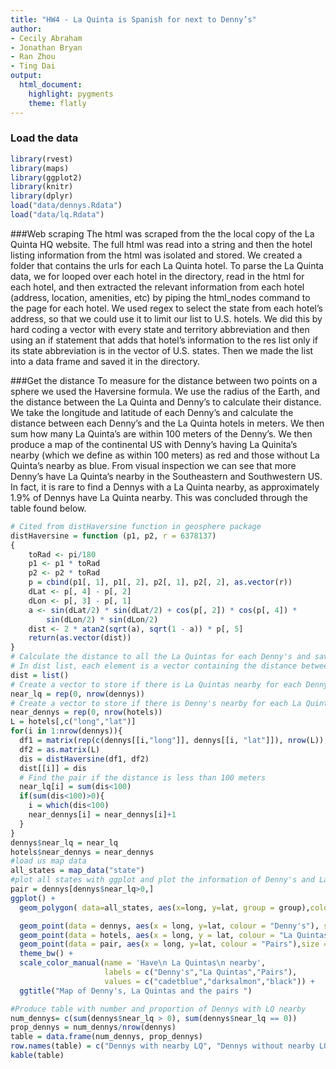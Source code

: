 ```yaml
---
title: "HW4 - La Quinta is Spanish for next to Denny’s"
author:
- Cecily Abraham
- Jonathan Bryan
- Ran Zhou
- Ting Dai
output: 
  html_document: 
    highlight: pygments
    theme: flatly
---
```


### Load the data

```r
library(rvest)
library(maps)
library(ggplot2)
library(knitr)
library(dplyr)
load("data/dennys.Rdata")
load("data/lq.Rdata")
```


###Web scraping
The html was scraped from the the local copy of the La Quinta HQ website. The full html was read into a string and then the hotel listing information from the html was isolated and stored. We created a folder that contains the urls for each La Quinta hotel. To parse the La Quinta data, we for looped over each hotel in the directory, read in the html for each hotel, and then extracted the relevant information from each hotel (address, location, amenities, etc) by piping the html_nodes command to the page for each hotel. We used regex to select the state from each hotel's address, so that we could use it to limit our list to U.S. hotels. We did this by hard coding a vector with every state and territory abbreviation and then using an if statement that adds that hotel's information to the res list only if its state abbreviation is in the vector of U.S. states. Then we made the list into a data frame and saved it in the directory. 



###Get the distance
To measure for the distance between two points on a sphere we used the Haversine formula. We use the radius of the Earth, and the distance between the La Quinta and Denny's to calculate their distance. We take the longitude and latitude of each Denny's and calculate the distance between each Denny's and the La Quinta hotels in meters. We then sum how many La Quinta's are within 100 meters of the Denny's. We then produce a map of the continental US with Denny's having La Quinita's nearby (which we define as within 100 meters) as red and those without La Quinta's nearby as blue. From visual inspection we can see that more Denny's have La Quinta's nearby in the Southeastern and Southwestern US. In fact, it is rare to find a Dennys with a La Quinta nearby, as approximately 1.9% of Dennys have La Quinta nearby. This was concluded through the table found below.

```r
# Cited from distHaversine function in geosphere package
distHaversine = function (p1, p2, r = 6378137) 
{
    toRad <- pi/180
    p1 <- p1 * toRad
    p2 <- p2 * toRad
    p = cbind(p1[, 1], p1[, 2], p2[, 1], p2[, 2], as.vector(r))
    dLat <- p[, 4] - p[, 2]
    dLon <- p[, 3] - p[, 1]
    a <- sin(dLat/2) * sin(dLat/2) + cos(p[, 2]) * cos(p[, 4]) * 
        sin(dLon/2) * sin(dLon/2)
    dist <- 2 * atan2(sqrt(a), sqrt(1 - a)) * p[, 5]
    return(as.vector(dist))
}
# Calculate the distance to all the La Quintas for each Denny's and save it into dist list
# In dist list, each element is a vector containing the distance between current denny's and all the La Quintas
dist = list()
# Create a vector to store if there is La Quintas nearby for each Denny's and append it to the denny's data frame for ploting
near_lq = rep(0, nrow(dennys))
# Create a vector to store if there is Denny's nearby for each La Quintas and append it to the denny's data frame for ploting
near_dennys = rep(0, nrow(hotels))
L = hotels[,c("long","lat")]
for(i in 1:nrow(dennys)){
  df1 = matrix(rep(c(dennys[[i,"long"]], dennys[[i, "lat"]]), nrow(L)), ncol=2, byrow=T)
  df2 = as.matrix(L)
  dis = distHaversine(df1, df2)
  dist[[i]] = dis
  # Find the pair if the distance is less than 100 meters
  near_lq[i] = sum(dis<100)
  if(sum(dis<100)>0){
    i = which(dis<100)
    near_dennys[i] = near_dennys[i]+1
  }
}
dennys$near_lq = near_lq
hotels$near_dennys = near_dennys
#load us map data
all_states = map_data("state")
#plot all states with ggplot and plot the information of Denny's and La Quintas
pair = dennys[dennys$near_lq>0,]
ggplot() + 
  geom_polygon( data=all_states, aes(x=long, y=lat, group = group),colour="white", fill="khaki1" ) +

  geom_point(data = dennys, aes(x = long, y=lat, colour = "Denny's"), size = 0.2) +
  geom_point(data = hotels, aes(x = long, y = lat, colour = "La Quintas"), size = 0.2) +
  geom_point(data = pair, aes(x = long, y=lat, colour = "Pairs"),size = 0.8) +
  theme_bw() +
  scale_color_manual(name = 'Have\n La Quintas\n nearby',
                     labels = c("Denny's","La Quintas","Pairs"),
                     values = c("cadetblue","darksalmon","black")) +
  ggtitle("Map of Denny's, La Quintas and the pairs ") 

#Produce table with number and proportion of Dennys with LQ nearby
num_dennys= c(sum(dennys$near_lq > 0), sum(dennys$near_lq == 0))
prop_dennys = num_dennys/nrow(dennys)
table = data.frame(num_dennys, prop_dennys)
row.names(table) = c("Dennys with nearby LQ", "Dennys without nearby LQ")
kable(table)
```

